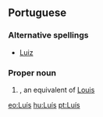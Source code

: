 {{also|Luis}}
==Portuguese==

===Alternative spellings===
* [[Luiz]]

===Proper noun===
{{infl|pt|proper noun}}

# {{given name|male|lang=pt}}, an equivalent of [[Louis]]

[[eo:Luís]]
[[hu:Luís]]
[[pt:Luís]]